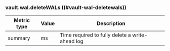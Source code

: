 ### vault.wal.deleteWALs ((#vault-wal-deletewals))

Metric type | Value | Description
----------- | ----- | -----------
summary     | ms    | Time required to fully delete a write-ahead log